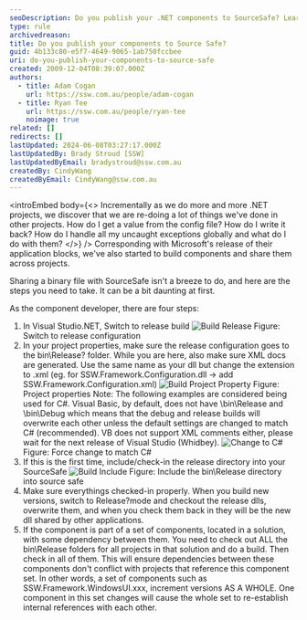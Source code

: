 ```yaml
---
seoDescription: Do you publish your .NET components to SourceSafe? Learn how to share binary files with SourceSafe by following these four steps.
type: rule
archivedreason:
title: Do you publish your components to Source Safe?
guid: 4b133c80-e5f7-4649-9065-1ab750fccbee
uri: do-you-publish-your-components-to-source-safe
created: 2009-12-04T08:39:07.000Z
authors:
  - title: Adam Cogan
    url: https://ssw.com.au/people/adam-cogan
  - title: Ryan Tee
    url: https://ssw.com.au/people/ryan-tee
    noimage: true
related: []
redirects: []
lastUpdated: 2024-06-08T03:27:17.000Z
lastUpdatedBy: Brady Stroud [SSW]
lastUpdatedByEmail: bradystroud@ssw.com.au
createdBy: CindyWang
createdByEmail: CindyWang@ssw.com.au
---
```


<introEmbed
  body={<>
Incrementally as we do more and more .NET projects, we discover that we are re-doing a lot of things we've done in other projects. How do I get a value from the config file? How do I write it back? How do I handle all my uncaught exceptions globally and what do I do with them?
  </>}
/>
Corresponding with Microsoft's release of their application blocks, we've also started to build components and share them across projects.

Sharing a binary file with SourceSafe isn't a breeze to do, and here are the steps you need to take. It can be a bit daunting at first.

As the component developer, there are four steps:

1. In Visual Studio.NET, Switch to release build
   ![Build Release](/uploads/rules/do-you-publish-your-components-to-source-safe/build_release.jpg) Figure: Switch to release configuration
2. In your project properties, make sure the release configuration goes to the bin\Release? folder. While you are here, also make sure XML docs are generated. Use the same name as your dll but change the extension to .xml (eg. for SSW.Framework.Configuration.dll -&gt; add SSW.Framework.Configuration.xml)
   ![Build Project Property](/uploads/rules/do-you-publish-your-components-to-source-safe/build_projectproperty_small.jpg) Figure: Project properties Note: The following examples are considered being used for C#. Visual Basic, by default, does not have \bin\Release and \bin\Debug which means that the debug and release builds will overwrite each other unless the default settings are changed to match C# (recommended). VB does not support XML comments either, please wait for the next release of Visual Studio (Whidbey).
   ![Change to C#](/uploads/rules/do-you-publish-your-components-to-source-safe/changetocsharp.jpg) Figure: Force change to match C#
3. If this is the first time, include/check-in the release directory into your SourceSafe
   ![Build Include](/uploads/rules/do-you-publish-your-components-to-source-safe/build_include.jpg) Figure: Include the bin\Release directory into source safe
4. Make sure everythings checked-in properly. When you build new versions, switch to Release?mode and checkout the release dlls, overwrite them, and when you check them back in they will be the new dll shared by other applications.
5. If the component is part of a set of components, located in a solution, with some dependency between them. You need to check out ALL the bin\Release folders for all projects in that solution and do a build. Then check in all of them. This will ensure dependencies between these components don't conflict with projects that reference this component set.
   In other words, a set of components such as SSW.Framework.WindowsUI.xxx, increment versions AS A WHOLE. One component in this set changes will cause the whole set to re-establish internal references with each other.
